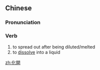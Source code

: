 {{also|化开}}
==Chinese==
{{zh-forms|s=化开}}

===Pronunciation===
{{zh-pron
|m=huàkāi
|c=faa3 hoi1
|cat=v
}}

===Verb===
{{zh-verb}}

# to spread out after being diluted/melted
# to [[dissolve]] into a liquid

[[zh:化開]]